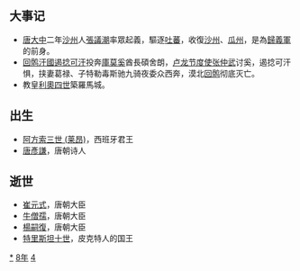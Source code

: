 {{Unreferenced|time=2021-06-12T06:01:14+00:00}}
{{yearTOC|848|唐'''[[大中|大中]]二年'''；南诏'''[[天启_(南诏)|天启]]九年'''；日本'''[[承和_(日本)|承和]]十五年'''，'''[[嘉祥_(日本)|嘉祥]]元年'''；渤海国'''[[咸和_(渤海)|咸和]]十八年'''}}

== 大事记 ==
*[[唐|唐]][[大中|大中]]二年[[沙州|沙州]]人[[張議潮|張議潮]]率眾起義，驅逐[[吐蕃|吐蕃]]，收復[[沙州|沙州]]、[[瓜州|瓜州]]，是為[[歸義軍|歸義軍]]的前身。
*[[回鹘汗國|回鹘汗國]][[遏捻可汗|遏捻可汗]]投奔[[庫莫奚|庫莫奚]]酋長碩舍朗，[[卢龙节度使|卢龙节度使]][[张仲武|张仲武]]讨奚，遏捻可汗惧，挟妻葛禄、子特勒毒斯驰九骑夜委众西奔，漠北[[回鹘|回鹘]]彻底灭亡。
*教皇[[利奧四世|利奧四世]]築羅馬城。

== 出生 ==
*[[阿方索三世_(莱昂)|阿方索三世 (莱昂)]]，西班牙君王
*[[唐彥謙|唐彥謙]]，唐朝诗人

== 逝世 ==
*[[崔元式|崔元式]]，唐朝大臣
*[[牛僧孺|牛僧孺]]，唐朝大臣
*[[楊嗣復|楊嗣復]]，唐朝大臣
*[[特里斯坦十世|特里斯坦十世]]，皮克特人的国王

{{Wikisource year mention}}

[[Category:848年|*]]
[[Category:840年代|8年]]
[[Category:9世纪各年|4]]